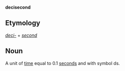 '''decisecond'''

==Etymology==

''[[deci-]]'' + ''[[second]]''

==Noun==

A unit of [[time]] equal to 0.1 [[second]]s and with symbol ds.